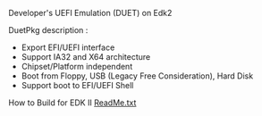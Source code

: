 <!-- [[Category:EDKII Packages]] -->

Developer's UEFI Emulation (DUET) on Edk2

DuetPkg description :
* Export EFI/UEFI interface
* Support IA32 and X64 architecture
* Chipset/Platform independent
* Boot from Floppy,  USB (Legacy Free Consideration), Hard Disk
* Support boot to EFI/UEFI Shell

How to Build for EDK II
[https://github.com/tianocore/edk2/raw/master/DuetPkg/ReadMe.txt ReadMe.txt]

